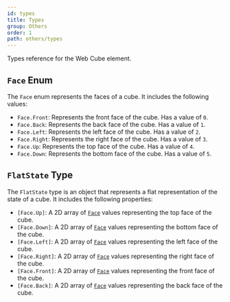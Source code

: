```yaml
---
id: types
title: Types
group: Others
order: 1
path: others/types
---
```


Types reference for the Web Cube element.

## `Face` Enum

The `Face` enum represents the faces of a cube. It includes the following values:

- `Face.Front`: Represents the front face of the cube. Has a value of `0`.
- `Face.Back`: Represents the back face of the cube. Has a value of `1`.
- `Face.Left`: Represents the left face of the cube. Has a value of `2`.
- `Face.Right`: Represents the right face of the cube. Has a value of `3`.
- `Face.Up`: Represents the top face of the cube. Has a value of `4`.
- `Face.Down`: Represents the bottom face of the cube. Has a value of `5`.

## `FlatState` Type

The `FlatState` type is an object that represents a flat representation of the state of a cube. It includes the following properties:

- `[Face.Up]`: A 2D array of [`Face`](#face-enum) values representing the top face of the cube.
- `[Face.Down]`: A 2D array of [`Face`](#face-enum) values representing the bottom face of the cube.
- `[Face.Left]`: A 2D array of [`Face`](#face-enum) values representing the left face of the cube.
- `[Face.Right]`: A 2D array of [`Face`](#face-enum) values representing the right face of the cube.
- `[Face.Front]`: A 2D array of [`Face`](#face-enum) values representing the front face of the cube.
- `[Face.Back]`: A 2D array of [`Face`](#face-enum) values representing the back face of the cube.
